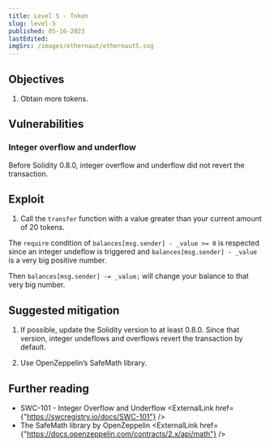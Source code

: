 ```yaml
---
title: Level 5 - Token
slug: level-5
published: 05-16-2023
lastEdited:
imgSrc: /images/ethernaut/ethernaut5.svg
---
```


## Objectives

1. Obtain more tokens.

## Vulnerabilities

### Integer overflow and underflow

Before Solidity 0.8.0, integer overflow and underflow did not revert the transaction.

## Exploit

1. Call the `transfer` function with a value greater than your current amount of 20 tokens.

The `require` condition of `balances[msg.sender] - _value >= 0` is respected since an integer
undeflow is triggered and `balances[msg.sender] - _value` is a very big positive number.

Then `balances[msg.sender] -= _value;` will change your balance to that very big number.

## Suggested mitigation

1. If possible, update the Solidity version to at least 0.8.0. Since that version, integer undeflows and
   overflows revert the transaction by default.

2. Use OpenZeppelin’s SafeMath library.

## Further reading

- SWC-101 - Integer Overflow and Underflow <ExternalLink href={"https://swcregistry.io/docs/SWC-101"} />
- The SafeMath library by OpenZeppelin <ExternalLink href={"https://docs.openzeppelin.com/contracts/2.x/api/math"} />
